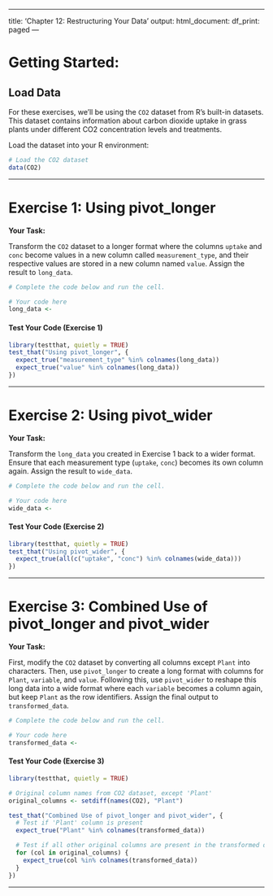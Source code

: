
---

title: 'Chapter 12: Restructuring Your Data'
output:
  html_document:
    df_print: paged
---

# Getting Started:

## Load Data

For these exercises, we'll be using the `CO2` dataset from R's built-in datasets. This dataset contains information about carbon dioxide uptake in grass plants under different CO2 concentration levels and treatments.

Load the dataset into your R environment:

```r
# Load the CO2 dataset
data(CO2)
```

------------------------------------------------------------------------

# Exercise 1: Using pivot_longer

**Your Task:**

Transform the `CO2` dataset to a longer format where the columns `uptake` and `conc` become values in a new column called `measurement_type`, and their respective values are stored in a new column named `value`. Assign the result to `long_data`.

```r
# Complete the code below and run the cell.

# Your code here
long_data <- 
```


#### Test Your Code (Exercise 1)

```r
library(testthat, quietly = TRUE)
test_that("Using pivot_longer", {
  expect_true("measurement_type" %in% colnames(long_data))
  expect_true("value" %in% colnames(long_data))
})
```

------------------------------------------------------------------------

# Exercise 2: Using pivot_wider

**Your Task:**

Transform the `long_data` you created in Exercise 1 back to a wider format. Ensure that each measurement type (`uptake`, `conc`) becomes its own column again. Assign the result to `wide_data`.

```r
# Complete the code below and run the cell.

# Your code here
wide_data <- 
```


#### Test Your Code (Exercise 2)

```r
library(testthat, quietly = TRUE)
test_that("Using pivot_wider", {
  expect_true(all(c("uptake", "conc") %in% colnames(wide_data)))
})
```

------------------------------------------------------------------------

# Exercise 3: Combined Use of pivot_longer and pivot_wider

**Your Task:**

First, modify the `CO2` dataset by converting all columns except `Plant` into characters. Then, use `pivot_longer` to create a long format with columns for `Plant`, `variable`, and `value`. Following this, use `pivot_wider` to reshape this long data into a wide format where each `variable` becomes a column again, but keep `Plant` as the row identifiers. Assign the final output to `transformed_data`.


```r
# Complete the code below and run the cell.

# Your code here
transformed_data <- 
```



#### Test Your Code (Exercise 3)

```r
library(testthat, quietly = TRUE)

# Original column names from CO2 dataset, except 'Plant'
original_columns <- setdiff(names(CO2), "Plant")

test_that("Combined Use of pivot_longer and pivot_wider", {
  # Test if 'Plant' column is present
  expect_true("Plant" %in% colnames(transformed_data))

  # Test if all other original columns are present in the transformed data
  for (col in original_columns) {
    expect_true(col %in% colnames(transformed_data))
  }
})

```

---
